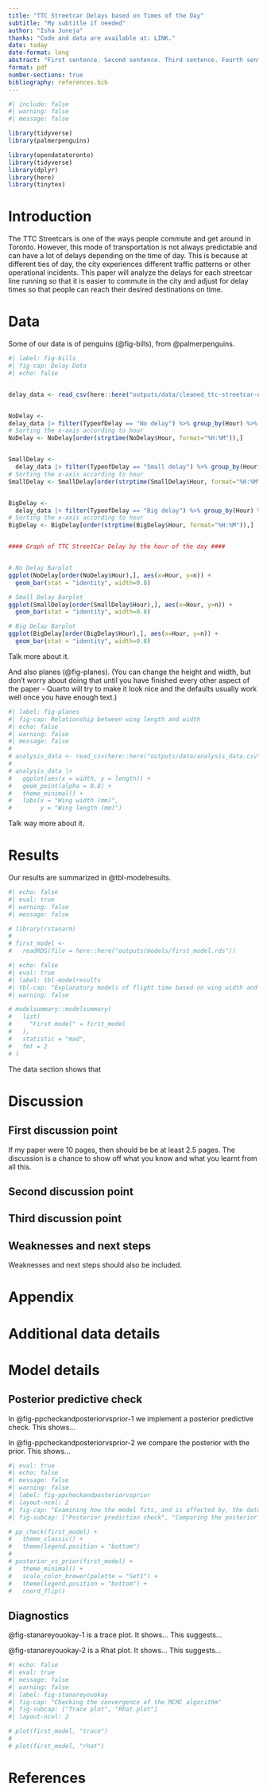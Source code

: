 ```yaml
---
title: "TTC Streetcar Delays based on Times of the Day"
subtitle: "My subtitle if needed"
author: "Isha Juneja"
thanks: "Code and data are available at: LINK."
date: today
date-format: long
abstract: "First sentence. Second sentence. Third sentence. Fourth sentence."
format: pdf
number-sections: true
bibliography: references.bib
---
```


```r
#| include: false
#| warning: false
#| message: false

library(tidyverse)
library(palmerpenguins)

library(opendatatoronto)
library(tidyverse)
library(dplyr)
library(here)
library(tinytex)

```

# Introduction

The TTC Streetcars is one of the ways people commute and get around in Toronto. However, this mode of transportation is not always predictable and can have a lot of delays depending on the time of day. This is because at different ties of day, the city experiences different traffic patterns or other operational incidents. This paper will analyze the delays for each streetcar line running so that it is easier to commute in the city and adjust for delay times so that people can reach their desired destinations on time.

# Data {#sec-data}

Some of our data is of penguins (@fig-bills), from @palmerpenguins.

```r
#| label: fig-bills
#| fig-cap: Delay Data
#| echo: false


delay_data <- read_csv(here::here("outputs/data/cleaned_ttc-streetcar-delay-2023_data.csv"), show_col_types=FALSE)


NoDelay <-
delay_data |> filter(TypeofDelay == "No delay") %>% group_by(Hour) %>% tally()
# Sorting the x-axis according to hour
NoDelay <- NoDelay[order(strptime(NoDelay$Hour, format="%H:%M")),]


SmallDelay <-
  delay_data |> filter(TypeofDelay == "Small delay") %>% group_by(Hour) %>% tally()
# Sorting the x-axis according to hour
SmallDelay <- SmallDelay[order(strptime(SmallDelay$Hour, format="%H:%M")),]


BigDelay <-
  delay_data |> filter(TypeofDelay == "Big delay") %>% group_by(Hour) %>% tally()
# Sorting the x-axis according to hour
BigDelay <- BigDelay[order(strptime(BigDelay$Hour, format="%H:%M")),]


#### Graph of TTC StreetCar Delay by the hour of the day ####


# No Delay Barplot
ggplot(NoDelay[order(NoDelay$Hour),], aes(x=Hour, y=n)) + 
  geom_bar(stat = "identity", width=0.8) 

# Small Delay Barplot
ggplot(SmallDelay[order(SmallDelay$Hour),], aes(x=Hour, y=n)) + 
  geom_bar(stat = "identity", width=0.8) 

# Big Delay Barplot
ggplot(BigDelay[order(BigDelay$Hour),], aes(x=Hour, y=n)) + 
  geom_bar(stat = "identity", width=0.8) 

```

Talk more about it.

And also planes (@fig-planes). (You can change the height and width, but don't worry about doing that until you have finished every other aspect of the paper - Quarto will try to make it look nice and the defaults usually work well once you have enough text.)

```r
#| label: fig-planes
#| fig-cap: Relationship between wing length and width
#| echo: false
#| warning: false
#| message: false
# 
# analysis_data <- read_csv(here::here("outputs/data/analysis_data.csv"))
# 
# analysis_data |> 
#   ggplot(aes(x = width, y = length)) +
#   geom_point(alpha = 0.8) +
#   theme_minimal() +
#   labs(x = "Wing width (mm)",
#        y = "Wing length (mm)")
```

Talk way more about it.

# Results

Our results are summarized in @tbl-modelresults.

```r
#| echo: false
#| eval: true
#| warning: false
#| message: false

# library(rstanarm)
# 
# first_model <-
#   readRDS(file = here::here("outputs/models/first_model.rds"))
```

```r
#| echo: false
#| eval: true
#| label: tbl-modelresults
#| tbl-cap: "Explanatory models of flight time based on wing width and wing length"
#| warning: false

# modelsummary::modelsummary(
#   list(
#     "First model" = first_model
#   ),
#   statistic = "mad",
#   fmt = 2
# )
```

The data section shows that

# Discussion

## First discussion point {#sec-first-point}

If my paper were 10 pages, then should be be at least 2.5 pages. The discussion is a chance to show off what you know and what you learnt from all this.

## Second discussion point

## Third discussion point

## Weaknesses and next steps

Weaknesses and next steps should also be included.

\newpage

\appendix

# Appendix {.unnumbered}

# Additional data details

# Model details {#sec-model-details}

## Posterior predictive check

In @fig-ppcheckandposteriorvsprior-1 we implement a posterior predictive check. This shows...

In @fig-ppcheckandposteriorvsprior-2 we compare the posterior with the prior. This shows...

```r
#| eval: true
#| echo: false
#| message: false
#| warning: false
#| label: fig-ppcheckandposteriorvsprior
#| layout-ncol: 2
#| fig-cap: "Examining how the model fits, and is affected by, the data"
#| fig-subcap: ["Posterior prediction check", "Comparing the posterior with the prior"]

# pp_check(first_model) +
#   theme_classic() +
#   theme(legend.position = "bottom")
# 
# posterior_vs_prior(first_model) +
#   theme_minimal() +
#   scale_color_brewer(palette = "Set1") +
#   theme(legend.position = "bottom") +
#   coord_flip()
```

## Diagnostics

@fig-stanareyouokay-1 is a trace plot. It shows... This suggests...

@fig-stanareyouokay-2 is a Rhat plot. It shows... This suggests...

```r
#| echo: false
#| eval: true
#| message: false
#| warning: false
#| label: fig-stanareyouokay
#| fig-cap: "Checking the convergence of the MCMC algorithm"
#| fig-subcap: ["Trace plot", "Rhat plot"]
#| layout-ncol: 2

# plot(first_model, "trace")
# 
# plot(first_model, "rhat")
```

\newpage

# References
